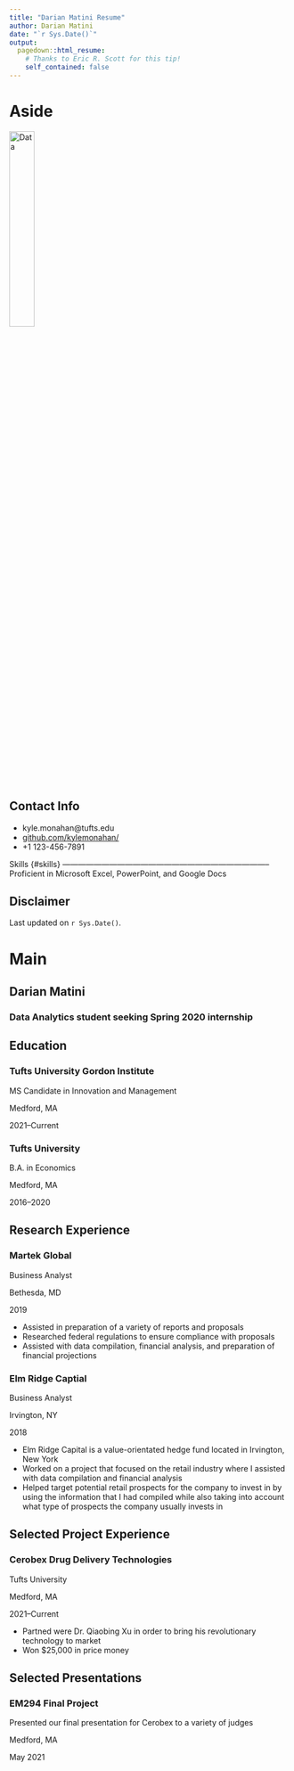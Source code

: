 ```yaml
---
title: "Darian Matini Resume"
author: Darian Matini
date: "`r Sys.Date()`"
output:
  pagedown::html_resume:
    # Thanks to Eric R. Scott for this tip! 
    self_contained: false
---
```


Aside
================================================================================


![Data](data_icon.png){width=30%}
<!-- ![Data](`r here::here("data_icon.png")`) -->



Contact Info {#contact}
--------------------------------------------------------------------------------

- <i class="fa fa-envelope"></i>kyle.monahan@tufts.edu
- <i class="fa fa-github"></i> [github.com/kylemonahan/](https://github.com/kylemonahan/)
- <i class="fa fa-phone"></i> +1 123-456-7891


Skills {#skills}
-------------------------------------------------------------------------------- Proficient in Microsoft Excel, PowerPoint, and Google Docs


Disclaimer {#disclaimer}
--------------------------------------------------------------------------------

<!--This resume was made with the R package [**pagedown**](https://github.com/rstudio/pagedown).-->

Last updated on `r Sys.Date()`.



Main
================================================================================

Darian Matini  {#title}
--------------------------------------------------------------------------------

### Data Analytics student seeking Spring 2020 internship


Education {data-icon=graduation-cap data-concise=true}
--------------------------------------------------------------------------------

### Tufts University Gordon Institute

MS Candidate in Innovation and Management

Medford, MA

2021--Current


### Tufts University

B.A. in Economics

Medford, MA 

2016--2020



Research Experience {data-icon=flask}
--------------------------------------------------------------------------------

### Martek Global

Business Analyst 

Bethesda, MD

2019

- Assisted in preparation of a variety of reports and proposals 
- Researched federal regulations to ensure compliance with proposals
- Assisted with data compilation, financial analysis, and preparation of financial projections 

### Elm Ridge Captial

Business Analyst

Irvington, NY

2018

- Elm Ridge Capital is a value-orientated hedge fund located in Irvington, New York 
- Worked on a project that focused on the retail industry where I assisted with data compilation and financial analysis
- Helped target potential retail prospects for the company to invest in by using the information that I had compiled while      also taking into account what type of prospects the company usually invests in



Selected Project Experience {data-icon=chalkboard-teacher}
-------------------------------------------------------------------------------

### Cerobex Drug Delivery Technologies

Tufts University

Medford, MA

2021--Current

- Partned were Dr. Qiaobing Xu in order to bring his revolutionary technology to market
- Won $25,000 in price money

Selected Presentations {data-icon=comment-alt}
--------------------------------------------------------------------------------
### EM294 Final Project

Presented our final presentation for Cerobex to a variety of judges 

Medford, MA

May 2021


